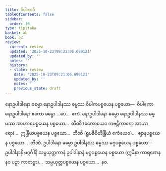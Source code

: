 ```yaml
---
title: ဝိပါကာဒိ
tableOfContents: false
sidebar:
  order: 10
type: tipitaka
basket: ab
book: p2
review:
  current: review
  updated: '2025-10-23T09:21:06.699121'
  updated_by: ''
  notes: ''
  history:
  - state: review
    date: '2025-10-23T09:21:06.699121'
    updated_by: ''
    notes: ''
    previous_state: draft
---
```



<ReviewStatus review={frontmatter.review} showDetails={true} />

<HypothesisAnnotation frontmatter={frontmatter} />

<DynamicBreadcrumb />

<Division number="31" book="p2" e="ch" v="38" p="347">

<Paragraph number="3603" book="p2">
နောဥပါဒါနော ဓမ္မော နောဥပါဒါနဿ ဓမ္မဿ ဝိပါကပစ္စယေန ပစ္စယော—  ဝိပါကော နောဥပါဒါနော ဧကော ခန္ဓော …ပေ…  ဧကံ.
</Paragraph>

<Paragraph number="3604" book="p2">
နောဥပါဒါနော ဓမ္မော နောဥပါဒါနဿ ဓမ္မဿ အာဟာရပစ္စယေန ပစ္စယော…  တီဏိ (ဧကောယေဝ ကဗဠီကာရော အာဟာရော)…  ဣန္ဒြိယပစ္စယေန ပစ္စယော…  တီဏိ (ရူပဇီဝိတိန္ဒြိယံ ဧကံယေဝ)…  ဈာနပစ္စယေန ပစ္စယော…  တီဏိ.
</Paragraph>

<Paragraph number="3605" book="p2">
ဥပါဒါနော ဓမ္မော ဥပါဒါနဿ ဓမ္မဿ မဂ္ဂပစ္စယေန ပစ္စယော—  ဥပါဒါနာနိ မဂ္ဂင်္ဂါနိ သမ္ပယုတ္တကာနံ ဥပါဒါနာနံ မဂ္ဂပစ္စယေန ပစ္စယော (ဣမိနာ ကာရဏေန နဝ ပဉှာ ကာတဗ္ဗာ)…  သမ္ပယုတ္တပစ္စယေန ပစ္စယော…  နဝ.
</Paragraph>
</Division>